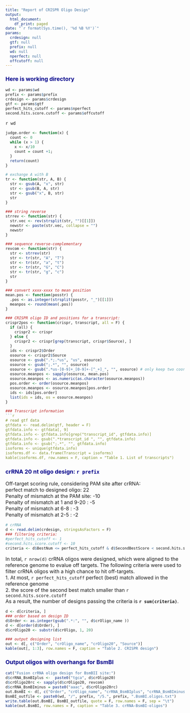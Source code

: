 ```yaml
---
title: "Report of CRISPR Oligo Design"
output:
  html_document:
    df_print: paged
date: "`r format(Sys.time(), '%d %B %Y')`"
params:
  crdesign: null
  gtf: null
  prefix: null
  wd: null
  nperfect: null
  offcutoff: null
---
```


<style type="text/css">
body{ /* Normal  */
	font-size: 16px;
}

td {  /* Table  */
	font-size: 12px;
}
h1.title {
	font-size: 32px;
	color: DarkRed;
}
h1 { /* Header 1 */
	font-size: 24px;
	color: DarkBlue;
}
h2 { /* Header 2 */
	font-size: 20px;
	color: DarkBlue;
}
h3 { /* Header 3 */
	font-size: 18px;
	color: DarkBlue;
}

code.r{ /* Code block */
	font-size: 12px;
}

pre { /* Code block - determines code spacing between lines */
	font-size: 14px;
}

caption {
	font-weight: bold;
	font-size: 1.05em;
} 
</style>

### Here is working directory
```r
wd <- params$wd
prefix <- params$prefix
crdesign <- params$crdesign
gtf <- params$gtf
perfect_hits_cutoff <- params$nperfect
second.hits.score.cutoff <- params$offcutoff
```
`r wd`

```r
judge.order <- function(x) {
  count <- 0
  while (x > 1) {
    x <- x/10
    count = count +1;
  }
  return(count)
}

# exchange A with B
tr <- function(str, A, B) {
  str <- gsub(A, "x", str)
  str <- gsub(B, A, str)
  str <- gsub("x", B, str)
  str
}

### string reverse
strrev <- function(str) {
  str.vec <- rev(strsplit(str, "")[[1]])
  newstr <- paste(str.vec, collapse = "")
  newstr
}

### sequence reverse-complementary
revcom <- function(str) {
  str <- strrev(str)
  str <- tr(str, "A", "T")
  str <- tr(str, "a", "t")
  str <- tr(str, "G", "C")
  str <- tr(str, "g", "c")
  str
}

### convert xxxx-xxxx to mean position
mean.pos <- function(posstr) {
  .pos <- as.integer(strsplit(posstr, "_")[[1]])
  meanpos <- round(mean(.pos))
}

### CRISPR oligo ID and positions for a transcript:
crispr2pos <- function(crispr, transcript, all = F) {
  if (all) {
    crispr2 <- crispr
  } else {
    crispr2 <- crispr[grep(transcript, crispr$Source), ]
  }
  ids <- crispr2$Order
  osource <- crispr2$Source
  osource <- gsub(".*;.*us", "us", osource)
  osource <- gsub(";.*", "", osource)
  osource <- gsub(".*us-[0-9]+_[0-9]+-[^_+]_", "", osource) # only keep two coordinates on reference, e.g., "xxx_xxx"
  osource.meanpos <- sapply(osource, mean.pos)
  osource.meanpos <- as.numeric(as.character(osource.meanpos))
  pos.order <- order(osource.meanpos)
  osource.meanpos <- osource.meanpos[pos.order]
  ids <- ids[pos.order]
  list(ids = ids, os = osource.meanpos)
}

### Transcript information
```r
# read gtf data
gtfdata <- read.delim(gtf, header = F)
gtfdata.info <- gtfdata[, 9]
gtfdata.info <- gtfdata.info[grep("transcript_id", gtfdata.info)]
gtfdata.info <- gsub(".*transcript_id ", "", gtfdata.info)
gtfdata.info <- gsub(";.*", "", gtfdata.info)
isoforms <- unique(gtfdata.info)
isoforms.df <- data.frame(Transcript = isoforms)
kable(isoforms.df, row.names = F, caption = "Table 1. List of transcripts")
```

### crRNA 20 nt oligo design: `r prefix`
Off-target scoring rule, considering PAM site after crRNA:  
perfect match to designed oligo: 22  
Penalty of mismatch at the PAM site: -10  
Penalty of mismatch at 1 and 9-20  : -5  
Penalty of mismatch at 6-8         : -3  
Penalty of mismatch at 2-5         : -2

```r
# crRNA
d <- read.delim(crdesign, stringsAsFactors = F)
### filtering criteria:
#perfect_hits_cutoff <- 1
#second.hits.score.cutoff <- 10
criteria <- d$BestNum <= perfect_hits_cutoff & d$SecondBestScore < second.hits.score.cutoff
```

In total, `r nrow(d)` crRNA oligos were designed, which were aligned to the reference genome
 to evalue off targets. The following criteria were used to filter crRNA oligos with a high chance to hit off-targets.  
1. At most, `r perfect_hits_cutoff` perfect (best) match allowed in the reference genome  
2. the score of the second best match smaller than `r second.hits.score.cutoff`  
As a result, the number of designs passing the criteria is **`r sum(criteria)`**.  

```r
d <- d[criteria, ]
### order based on design ID
d$Order <- as.integer(gsub(".*:", "", d$crOligo_name ))
d <- d[order(d$Order), ]
d$crOligo20 <- substr(d$crOligo, 1, 20)

### output designing list
out <- d[, c("Order", "crOligo_name", "crOligo20", "Source")]
kable(out[, 1:3], row.names = F, caption = "Table 2. CRISPR design")
```

### Output oligos with overhangs for **BsmBI** 
```r
cat("Fusion crRNA oligo design for BsmBII site:")
d$crRNA_BsmBIplus <-  paste0("tgca", d$crOligo20)
d$crOligo20rc <- sapply(d$crOligo20, revcom)
d$crRNA_BsmBIminus = paste0("aaac", d$crOligo20rc)
out.BsmBI <- d[, c("Order", "crOligo_name", "crRNA_BsmBIplus", "crRNA_BsmBIminus")]
BsmBI_outfile <- paste0(wd, "/", prefix, "/5.", prefix, ".BsmBI.oligos.txt")
write.table(out.BsmBI, BsmBI_outfile, quote = F, row.names = F, sep = "\t")
kable(out.BsmBI, row.names = F, caption = "Table 3. crRNA-BsmBI-oligos")
```

